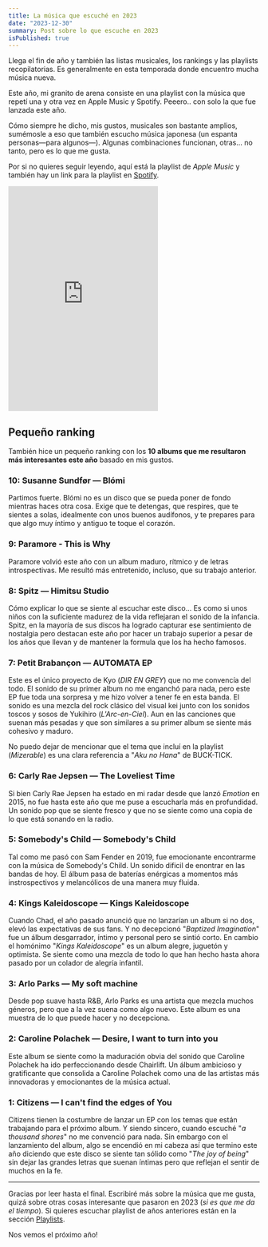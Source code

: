 ```yaml
---
title: La música que escuché en 2023
date: "2023-12-30"
summary: Post sobre lo que escuche en 2023
isPublished: true
---
```


Llega el fin de año y también las listas musicales, los rankings y las playlists recopilatorias. Es generalmente en esta temporada donde encuentro mucha música nueva.

Este año, mi granito de arena consiste en una playlist con la música que repetí una y otra vez en Apple Music y Spotify. Peeero.. con solo la que fue lanzada este año.

<Message inPost title="Disclaimer de siempre 🙄">
  Cómo siempre he dicho, mis gustos, musicales son bastante amplios, sumémosle a
  eso que también escucho música japonesa (un espanta personas—para algunos—).
  Algunas combinaciones funcionan, otras... no tanto, pero es lo que me gusta.
</Message>

Por si no quieres seguir leyendo, aquí está la playlist de _Apple Music_ y también hay un link para la playlist en [Spotify](https://open.spotify.com/playlist/0vfN8CgTQqhxSoglFITP6q?si=14RXhSIgTrSBHBo0FjwA-Q&pi=u-i_Q4qyygQmaw).

<iframe
  allow="autoplay *; encrypted-media *; fullscreen *; clipboard-write"
  frameBorder="0"
  height="450"
  style={{
    width: '100%',
    maxWidth: '660px',
    overflow: 'hidden',
    borderRadius: '10px',
    marginTop: 'calc(var(--spacing) * 6)'
  }}
  sandbox="allow-forms allow-popups allow-same-origin allow-scripts allow-storage-access-by-user-activation allow-top-navigation-by-user-activation"
  src="https://embed.music.apple.com/cl/playlist/2023/pl.u-PDb44zVso1lgd9?l=en-GB"
></iframe>

## Pequeño ranking

También hice un pequeño ranking con los **10 albums que me resultaron más interesantes este año** basado en mis gustos.

<div>

### 10: Susanne Sundfør — Blómi

Partimos fuerte. Blómi no es un disco que se pueda poner de fondo mientras haces otra cosa. Exige que te detengas, que respires, que te sientes a solas, idealmente con unos buenos audífonos, y te prepares para que algo muy íntimo y antiguo te toque el corazón.

<FeatureMusic
  artist="Susanne Sundfør"
  releaseName="Blómi"
  image="https://is1-ssl.mzstatic.com/image/thumb/Music116/v4/78/13/23/78132324-a621-c881-bf34-3be655a2ba3c/5400863133573_cover.jpg/592x592bb.webp"
  appleMusicUrl="https://music.apple.com/cl/album/blo-mi/1673395186"
  spotifyUrl="https://open.spotify.com/album/0Cq0t6HFg2UeAEqwED7ezE"
/>

### 9: Paramore - This is Why
 Paramore volvió este año con un album maduro, rítmico y de letras introspectivas. Me resultó más entretenido, incluso, que su trabajo anterior.

<FeatureMusic
  artist="Paramore"
  releaseName="This is Why"
  image="https://is1-ssl.mzstatic.com/image/thumb/Video122/v4/a2/41/38/a2413868-6f9f-2ab1-2153-9b881a0bf9ec/Job6ed5d7ec-e6b5-41ba-a6a7-26cd12af53f7-137775236-PreviewImage_preview_image_nonvideo_sdr-Time1666111669348.png/632x632bb.webp"
  appleMusicUrl="https://music.apple.com/cl/album/this-is-why/1646945378"
  spotifyUrl="https://open.spotify.com/album/6tG8sCK4htJOLjlWwb7gZB?si=dIF7EF2aT3msMH4135fuTw"
/>

### 8: Spitz — Himitsu Studio
Cómo explicar lo que se siente al escuchar este disco... Es como si unos niños con la suficiente madurez de la vida reflejaran el sonido de la infancia. Spitz, en la mayoría de sus discos ha logrado capturar ese sentimiento de nostalgia pero destacan este año por hacer un trabajo superior a pesar de los años que llevan y de mantener la formula que los ha hecho famosos.

<FeatureMusic
  artist="Spitz"
  releaseName="Himitsu Studio"
  image="https://is1-ssl.mzstatic.com/image/thumb/Music126/v4/d1/f5/f6/d1f5f606-a39d-cbd8-5b5f-6d33f12d1589/23UMGIM41188.rgb.jpg/632x632bb.webp"
  appleMusicUrl="https://music.apple.com/cl/album/himitsu-studio/1683240533"
  spotifyUrl="https://open.spotify.com/album/5u95y591xPiCFY3UI5gHqY?si=m93lSKQpTZ2u4o9xNJPnkw"
/>

### 7: Petit Brabançon — AUTOMATA EP

Este es el único proyecto de Kyo (_DIR EN GREY_) que no me convencía del todo. El sonido de su primer album no me enganchó para nada, pero este EP fue toda una sorpresa y me hizo volver a tener fe en esta banda. El sonido es una mezcla del rock clásico del visual kei junto con los sonidos toscos y sosos de Yukihiro (_L'Arc-en-Ciel_). Aun en las canciones que suenan más pesadas y que son similares a su primer album se siente más cohesivo y maduro.

No puedo dejar de mencionar que el tema que incluí en la playlist (_Mizerable_) es una clara referencia a "_Aku no Hana_" de BUCK-TICK.

<FeatureMusic
  artist="Petit Brabançon"
  releaseName="AUTOMATA EP"
  position={7}
  image="https://is1-ssl.mzstatic.com/image/thumb/Music116/v4/9b/6e/36/9b6e36b8-2a7b-3ae5-6603-e727cab0d344/4538539016279.jpg/632x632bb.webp"
  appleMusicUrl="https://music.apple.com/cl/album/automata-ep/1687437679"
  spotifyUrl="https://open.spotify.com/album/5fGTM9Mns9IckCXUMZPcfW?si=IUrG6rCDSU2MXoW8FiQPcQ"
/>

### 6: Carly Rae Jepsen — The Loveliest Time

Si bien Carly Rae Jepsen ha estado en mi radar desde que lanzó _Emotion_ en 2015, no fue hasta este año que me puse a escucharla más en profundidad. Un sonido pop que se siente fresco y que no se siente como una copia de lo que está sonando en la radio.

<FeatureMusic
  artist="Carly Rae Jepsen"
  releaseName="The Loveliest Time"
  image="https://is1-ssl.mzstatic.com/image/thumb/Music116/v4/a0/c3/3c/a0c33ce0-6ff8-1c5c-f600-219791fcf328/23UMGIM73153.rgb.jpg/632x632bb.webp"
  appleMusicUrl="https://music.apple.com/cl/album/the-loveliest-time/1697646383"
  spotifyUrl="https://open.spotify.com/album/4bRYGKmKOkXvKL1QBf0cGk?si=waTXQayZTdqA0hlkQrzpWQ"
/>

### 5: Somebody's Child — Somebody's Child

Tal como me pasó con Sam Fender en 2019, fue emocionante encontrarme con la música de Somebody's Child. Un sonido dificil de enontrar en las bandas de hoy. El álbum pasa de baterías enérgicas a momentos más instrospectivos y melancólicos de una manera muy fluida.

<FeatureMusic
  artist="Somebody's Child"
  releaseName="Somebody's Child"
  image="https://is1-ssl.mzstatic.com/image/thumb/Music122/v4/54/90/1b/54901b2a-001b-b450-6dc8-34f2a192b3e9/196925473835.jpg/632x632bb.webp"
  appleMusicUrl="https://music.apple.com/cl/album/somebodys-child/1644792854"
  spotifyUrl="https://open.spotify.com/album/1OhCkiW1loTo9TmTwX4by8?si=70MHV7x8S7GfAZzDCJ1sdg"
/>

### 4: Kings Kaleidoscope — Kings Kaleidoscope

Cuando Chad, el año pasado anunció que no lanzarían un album si no dos, elevó las expectativas de sus fans. Y no decepcionó "_Baptized Imagination_" fue un álbum desgarrador, íntimo y personal pero se sintió corto. En cambio el homónimo "_Kings Kaleidoscope_" es un album alegre, juguetón y optimista. Se siente como una mezcla de todo lo que han hecho hasta ahora pasado por un colador de alegría infantil.

<FeatureMusic
  artist="Kings Kaleidoscope"
  releaseName="Kings Kaleidoscope"
  image="https://is1-ssl.mzstatic.com/image/thumb/Music116/v4/1a/2c/4b/1a2c4b94-0911-cebd-854a-7de0c93b545d/artwork.jpg/632x632bb.webp"
  appleMusicUrl="https://music.apple.com/cl/album/kings-kaleidoscope/1700882327"
  spotifyUrl="https://open.spotify.com/album/7em1z6RFOEdURjAEuJE352?si=ey_P9p0ATpOAfeskaTXKFg"
/>

### 3: Arlo Parks — My soft machine

Desde pop suave hasta R&B, Arlo Parks es una artista que mezcla muchos
  géneros, pero que a la vez suena como algo nuevo. Este album es una muestra de
  lo que puede hacer y no decepciona.

<FeatureMusic
  artist="Arlo Parks"
  releaseName="My soft machine"
  image="https://is1-ssl.mzstatic.com/image/thumb/Music116/v4/99/2e/0c/992e0c4f-673c-7ce2-8f52-657fa3886aa9/5400863151867_cover.jpg/632x632bb.webp"
  appleMusicUrl="https://music.apple.com/cl/album/my-soft-machine-deluxe/1710376355"
  spotifyUrl="https://open.spotify.com/album/4YCScpRHPfvu81qmsIGGmn?si=Swi3ONzBTRKYNMck0o1N3g"
/>

### 2: Caroline Polachek — Desire, I want to turn into you

Este album se siente como la maduración obvia del sonido que Caroline Polachek ha ido perfeccionando desde Chairlift. Un álbum ambicioso y gratificante que consolida a Caroline Polachek como una de las artistas más innovadoras y emocionantes de la música actual.

<FeatureMusic
  artist="Caroline Polachek"
  releaseName="Desire, I want to turn into you"
  image="https://is1-ssl.mzstatic.com/image/thumb/Music116/v4/10/51/f2/1051f2cc-195f-ddb6-2d9e-26c74f0387fd/197187988518.jpg/632x632bb.webp"
  appleMusicUrl="https://music.apple.com/cl/album/desire-i-want-to-turn-into-you/1669095245"
  spotifyUrl="https://open.spotify.com/album/22PkV1Le9P3X4RY4xtmK0q?si=6J9IHsXuTQiT7OEL9Ve9uQ"
/>

### 1: Citizens — I can't find the edges of You

Citizens tienen la costumbre de lanzar un EP con los temas que están trabajando para el próximo album. Y siendo sincero, cuando escuché "_a thousand shores_" no me convenció para nada. Sin embargo con el lanzamiento del album, algo se encendió en mi cabeza así que termino este año diciendo que este disco se siente tan sólido como "_The joy of being_" sin dejar las grandes letras que suenan íntimas pero que reflejan el sentir de muchos en la fe.

<FeatureMusic
  artist="Citizens"
  releaseName="I can't find the edges of You"
  image="https://is1-ssl.mzstatic.com/image/thumb/Music123/v4/1e/9e/f0/1e9ef053-8783-99d8-f520-78456153d612/0000768759257.jpg/632x632bb.webp"
  appleMusicUrl="https://music.apple.com/cl/album/i-cant-find-the-edges-of-you/1666800382"
  spotifyUrl="https://open.spotify.com/album/1eI3uS7As5S9lOqycwAKSK?si=tkOcrRmgQXGYs5--oNN7ug"
/>

</div>

<hr />

Gracias por leer hasta el final. Escribiré más sobre la música que me gusta, quizá sobre otras cosas interesante que pasaron en 2023 (_si es que me da el tiempo_). Si quieres escuchar playlist de años anteriores están en la sección [Playlists](/playlists).

Nos vemos el próximo año!
